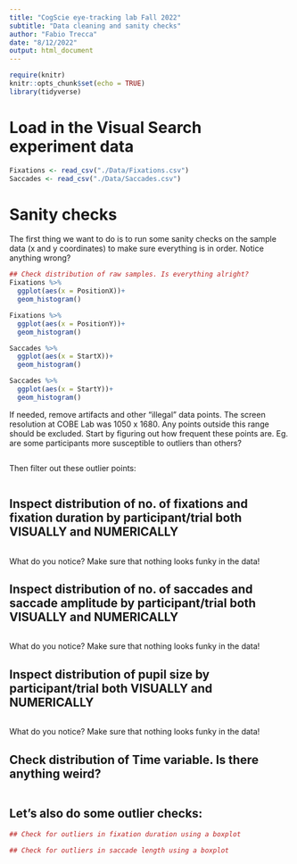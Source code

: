 ```yaml
---
title: "CogScie eye-tracking lab Fall 2022"
subtitle: "Data cleaning and sanity checks"
author: "Fabio Trecca"
date: "8/12/2022"
output: html_document
---
```


```r
require(knitr)
knitr::opts_chunk$set(echo = TRUE)
library(tidyverse)
```

# Load in the Visual Search experiment data
```r
Fixations <- read_csv("./Data/Fixations.csv")
Saccades <- read_csv("./Data/Saccades.csv")
```

# Sanity checks

The first thing we want to do is to run some sanity checks on the sample data (x and y coordinates) to make sure everything is in order. Notice anything wrong?

```r
## Check distribution of raw samples. Is everything alright?
Fixations %>% 
  ggplot(aes(x = PositionX))+
  geom_histogram()

Fixations %>% 
  ggplot(aes(x = PositionY))+
  geom_histogram()

Saccades %>% 
  ggplot(aes(x = StartX))+
  geom_histogram()

Saccades %>% 
  ggplot(aes(x = StartY))+
  geom_histogram()

```

If needed, remove artifacts and other "illegal" data points. The screen resolution at COBE Lab was 1050 x 1680. Any points outside this range should be excluded. Start by figuring out how frequent these points are. Eg. are some participants more susceptible to outliers than others?

```r

```

Then filter out these outlier points:

```r

```


## Inspect distribution of no. of fixations and fixation duration by participant/trial both VISUALLY and NUMERICALLY

```r

```

What do you notice? Make sure that nothing looks funky in the data!

## Inspect distribution of no. of saccades and saccade amplitude by participant/trial both VISUALLY and NUMERICALLY

```r

```

What do you notice? Make sure that nothing looks funky in the data!

## Inspect distribution of pupil size by participant/trial both VISUALLY and NUMERICALLY

```r

```

What do you notice? Make sure that nothing looks funky in the data!

## Check distribution of Time variable. Is there anything weird?

```r

```

## Let's also do some outlier checks:

```r
## Check for outliers in fixation duration using a boxplot

```

```r
## Check for outliers in saccade length using a boxplot

```

